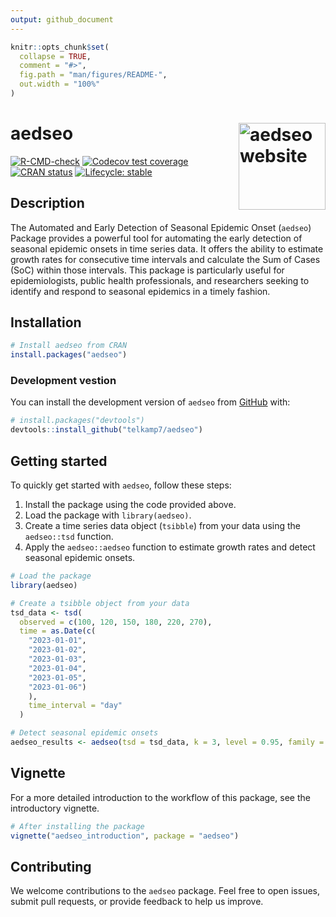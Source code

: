 ```yaml
---
output: github_document
---
```


<!-- README.md is generated from README.Rmd. Please edit that file -->

```r
knitr::opts_chunk$set(
  collapse = TRUE,
  comment = "#>",
  fig.path = "man/figures/README-",
  out.width = "100%"
)
```

# aedseo <a href="https://ssi-dk.github.io/aedseo/"><img src="man/figures/logo.png" align="right" height="139" alt="aedseo website" /></a>


<!-- badges: start -->
[![R-CMD-check](https://github.com/ssi-dk/aedseo/actions/workflows/R-CMD-check.yaml/badge.svg)](https://github.com/ssi-dk/aedseo/actions/workflows/R-CMD-check.yaml)
[![Codecov test coverage](https://codecov.io/gh/ssi-dk/aedseo/branch/master/graph/badge.svg)](https://app.codecov.io/gh/ssi-dk/aedseo?branch=master)
[![CRAN status](https://www.r-pkg.org/badges/version/aedseo)](https://CRAN.R-project.org/package=aedseo)
[![Lifecycle: stable](https://img.shields.io/badge/lifecycle-stable-brightgreen.svg)](https://lifecycle.r-lib.org/articles/stages.html#stable)
<!-- badges: end -->

## Description

The Automated and Early Detection of Seasonal Epidemic Onset (`aedseo`) Package provides a powerful tool for automating the early detection of seasonal epidemic onsets in time series data. It offers the ability to estimate growth rates for consecutive time intervals and calculate the Sum of Cases (SoC) within those intervals. This package is particularly useful for epidemiologists, public health professionals, and researchers seeking to identify and respond to seasonal epidemics in a timely fashion.

## Installation

``` r
# Install aedseo from CRAN
install.packages("aedseo")
```

### Development vestion

You can install the development version of `aedseo` from [GitHub](https://github.com/) with:

``` r
# install.packages("devtools")
devtools::install_github("telkamp7/aedseo")
```

## Getting started

To quickly get started with `aedseo`, follow these steps:

1. Install the package using the code provided above.
2. Load the package with `library(aedseo)`.
3. Create a time series data object (`tsibble`) from your data using the `aedseo::tsd` function.
4. Apply the `aedseo::aedseo` function to estimate growth rates and detect seasonal epidemic onsets.

```r
# Load the package
library(aedseo)

# Create a tsibble object from your data
tsd_data <- tsd(
  observed = c(100, 120, 150, 180, 220, 270),
  time = as.Date(c(
    "2023-01-01",
    "2023-01-02",
    "2023-01-03",
    "2023-01-04",
    "2023-01-05",
    "2023-01-06")
    ),
    time_interval = "day"
  )

# Detect seasonal epidemic onsets
aedseo_results <- aedseo(tsd = tsd_data, k = 3, level = 0.95, family = "poisson")
```

## Vignette

For a more detailed introduction to the workflow of this package, see the introductory vignette.

``` r 
# After installing the package
vignette("aedseo_introduction", package = "aedseo")
```

## Contributing

We welcome contributions to the `aedseo` package. Feel free to open issues, submit pull requests, or provide feedback to help us improve.


